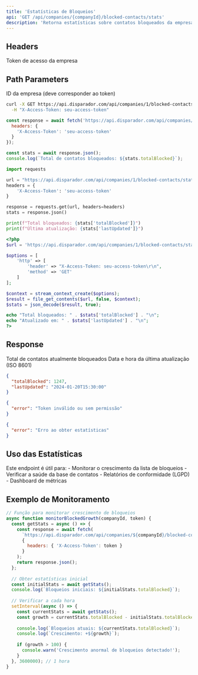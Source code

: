 ```yaml
---
title: 'Estatísticas de Bloqueios'
api: 'GET /api/companies/{companyId}/blocked-contacts/stats'
description: 'Retorna estatísticas sobre contatos bloqueados da empresa'
---
```


## Headers

<ParamField header="X-Access-Token" type="string" required>
  Token de acesso da empresa
</ParamField>

## Path Parameters

<ParamField path="companyId" type="number" required>
  ID da empresa (deve corresponder ao token)
</ParamField>

<RequestExample>

```bash cURL
curl -X GET https://api.disparador.com/api/companies/1/blocked-contacts/stats \
  -H "X-Access-Token: seu-access-token"
```

```javascript JavaScript
const response = await fetch('https://api.disparador.com/api/companies/1/blocked-contacts/stats', {
  headers: {
    'X-Access-Token': 'seu-access-token'
  }
});

const stats = await response.json();
console.log(`Total de contatos bloqueados: ${stats.totalBlocked}`);
```

```python Python
import requests

url = "https://api.disparador.com/api/companies/1/blocked-contacts/stats"
headers = {
    'X-Access-Token': 'seu-access-token'
}

response = requests.get(url, headers=headers)
stats = response.json()

print(f"Total bloqueados: {stats['totalBlocked']}")
print(f"Última atualização: {stats['lastUpdated']}")
```

```php PHP
<?php
$url = 'https://api.disparador.com/api/companies/1/blocked-contacts/stats';

$options = [
    'http' => [
        'header' => "X-Access-Token: seu-access-token\r\n",
        'method' => 'GET'
    ]
];

$context = stream_context_create($options);
$result = file_get_contents($url, false, $context);
$stats = json_decode($result, true);

echo "Total bloqueados: " . $stats['totalBlocked'] . "\n";
echo "Atualizado em: " . $stats['lastUpdated'] . "\n";
?>
```

</RequestExample>

## Response

<ResponseField name="totalBlocked" type="number">
  Total de contatos atualmente bloqueados
</ResponseField>

<ResponseField name="lastUpdated" type="string">
  Data e hora da última atualização (ISO 8601)
</ResponseField>

<ResponseExample>

```json 200 - Sucesso
{
  "totalBlocked": 1247,
  "lastUpdated": "2024-01-20T15:30:00"
}
```

```json 401 - Token Inválido
{
  "error": "Token inválido ou sem permissão"
}
```

```json 500 - Erro Interno
{
  "error": "Erro ao obter estatísticas"
}
```

</ResponseExample>

## Uso das Estatísticas

<Note>
Este endpoint é útil para:
- Monitorar o crescimento da lista de bloqueios
- Verificar a saúde da base de contatos
- Relatórios de conformidade (LGPD)
- Dashboard de métricas
</Note>

## Exemplo de Monitoramento

```javascript
// Função para monitorar crescimento de bloqueios
async function monitorBlockedGrowth(companyId, token) {
  const getStats = async () => {
    const response = await fetch(
      `https://api.disparador.com/api/companies/${companyId}/blocked-contacts/stats`,
      {
        headers: { 'X-Access-Token': token }
      }
    );
    return response.json();
  };
  
  // Obter estatísticas inicial
  const initialStats = await getStats();
  console.log(`Bloqueios iniciais: ${initialStats.totalBlocked}`);
  
  // Verificar a cada hora
  setInterval(async () => {
    const currentStats = await getStats();
    const growth = currentStats.totalBlocked - initialStats.totalBlocked;
    
    console.log(`Bloqueios atuais: ${currentStats.totalBlocked}`);
    console.log(`Crescimento: +${growth}`);
    
    if (growth > 100) {
      console.warn('Crescimento anormal de bloqueios detectado!');
    }
  }, 3600000); // 1 hora
}
```
